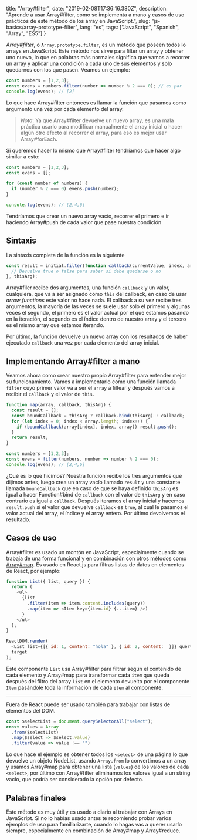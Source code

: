 
  title: "Array#filter",
  date: "2019-02-08T17:36:16.380Z",
  description: "Aprende a usar Array#filter, como se implementa a mano y casos de uso prácticos de este método de los array en JavaScript.",
  slug: "js-basics/array-prototype-filter",
  lang: "es",
  tags: ["JavaScript", "Spanish", "Array", "ES5"]
}


_Array#filter_, o `Array.prototype.filter`, es un método que poseen todos lo arrays en JavaScript. Este método nos sirve para filter un array y obtener uno nuevo, lo que en palabras más normales significa que vamos a recorrer un array y aplicar una condición a cada uno de sus elementos y solo quedarnos con los que pasen. Veamos un ejemplo:

```js
const numbers = [1,2,3];
const evens = numbers.filter(number => number % 2 === 0); // es par
console.log(evens); // [2]
```

Lo que hace Array#filter entonces es llamar la función que pasamos como argumento una vez por cada elemento del array.

> _Nota_: Ya que Array#filter devuelve un nuevo array, es una mala práctica usarlo para modificar manualmente el array inicial o hacer algún otro efecto al recorrer el array, para eso es mejor usar Array#forEach.

Si queremos hacer lo mismo que Array#filter tendríamos que hacer algo similar a esto:

```js
const numbers = [1,2,3];
const evens = [];

for (const number of numbers) {
  if (number % 2 === 0) evens.push(number);
}

console.log(evens); // [2,4,6]
```

Tendríamos que crear un nuevo array vacío, recorrer el primero e ir haciendo Array#push de cada valor que pase nuestra condición

## Sintaxis

La sintaxis completa de la función es la siguiente

```js
const result = initial.filter(function callback(currentValue, index, array) {
  // Devuelve true o false para saber si debe quedarse o no
}, thisArg);
```

Array#filer recibe dos argumentos, una función `callback` y un valor, cualquiera, que va a ser asignado como `this` del callback, en caso de usar _arrow functions_ este valor no hace nada. El callback a su vez recibe tres argumentos, la mayoría de las veces se suele usar solo el primero y algunas veces el segundo, el primero es el valor actual por el que estamos pasando en la iteración, el segundo es el índice dentro de nuestro array y el tercero es el mismo array que estamos iterando.

Por último, la función devuelve un nuevo array con los resultados de haber ejecutado `callback` una vez por cada elemento del array inicial.

## Implementando Array#filter a mano

Veamos ahora como crear nuestro propio Array#filter para entender mejor su funcionamiento. Vamos a implementarlo como una función llamada `filter` cuyo primer valor va a ser el `array` a filtear y después vamos a recibir el `callback` y el valor de `this`.

```js
function map(array, callback, thisArg) {
  const result = [];
  const boundCallback = thisArg ? callback.bind(thisArg) : callback;
  for (let index = 0; index < array.length; index++) {
    if (boundCallback(array[index], index, array)) result.push();
  }
  return result;
}

const numbers = [1,2,3];
const evens = filter(numbers, number => number % 2 === 0);
console.log(evens); // [2,4,6]
```

¿Qué es lo que hicimos? Nuestra función recibe los tres argumentos que dijimos antes, luego crea un array vacío llamado `result` y una constante llamada `boundCallback` que en caso de que se haya definido `thisArg` es igual a hacer Function#bind de `callback` con el valor de `thisArg` y en caso contrario es igual a `callback`. Después iteramos el array inicial y hacemos `result.push` si el valor que devuelve `callback` es `true`, al cual le pasamos el valor actual del array, el índice y el array entero. Por último devolvemos el resultado.

## Casos de uso

Array#filter es usado un montón en JavaScript, especialmente cuando se trabaja de una forma funcional y en combinación con otros métodos como [Array#map](/essays/js-basics/array-prototype-filter). Es usado en React.js para filtras listas de datos en elementos de React, por ejemplo:

```js
function List({ list, query }) {
  return (
    <ul>
      {list
        .filter(item => item.content.includes(query))
        .map(item => <Item key={item.id} {...item} />)
      }
    </ul>
  );
}

ReactDOM.render(
  <List list={[{ id: 1, content: "hola" }, { id: 2, content:  }]} query="hola" />,
  target
);
```

Este componente `List` usa Array#filter para filtrar según el contenido de cada elemento y Array#map para transformar cada `item` que queda después del filtro del array `list` en el elemento devuelto por el componente `Item` pasándole toda la información de cada `item` al componente.

---

Fuera de React puede ser usado también para trabajar con listas de elementos del DOM.

```js
const $selectList = document.querySelectorAll("select");
const values = Array
  .from($selectList)
  .map($select => $select.value)
  .filter(value => value !== "")
```

Lo que hace el ejemplo es obtener todos los `<select>` de una página lo que devuelve un objeto NodeList, usando `Array.from` lo convertimos a un array y usamos Array#map para obtener una lista (`values`) de los valores de cada `<select>`, por último con Array#filter eliminamos los valores igual a un string vacío, que podría ser considerado la opción por defecto.

## Palabras finales

Este método es muy útil y es usado a diario al trabajar con Arrays en JavaScript. Si no lo habías usado antes te recomiendo probar varios ejemplos de uso para familiarizarte, cuando lo hagas vas a querer usarlo siempre, especialmente en combinación de Array#map y Array#reduce.

